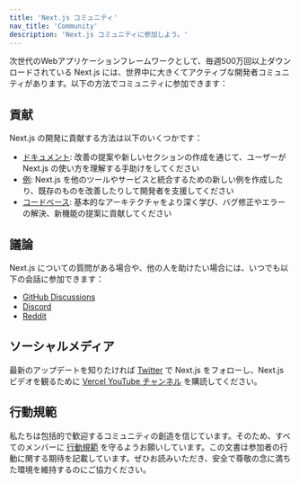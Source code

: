 ```yaml
---
title: 'Next.js コミュニティ'
nav_title: 'Community'
description: 'Next.js コミュニティに参加しよう。'
---
```


次世代のWebアプリケーションフレームワークとして、毎週500万回以上ダウンロードされている Next.js には、世界中に大きくてアクティブな開発者コミュニティがあります。以下の方法でコミュニティに参加できます：

## 貢献

Next.js の開発に貢献する方法は以下のいくつかです：

- [ドキュメント](/docs/community/contribution-guide): 改善の提案や新しいセクションの作成を通じて、ユーザーが Next.js の使い方を理解する手助けをしてください
- [例](https://github.com/vercel/next.js/tree/canary/contributing/examples): Next.js を他のツールやサービスと統合するための新しい例を作成したり、既存のものを改善したりして開発者を支援してください
- [コードベース](https://github.com/vercel/next.js/tree/canary/contributing/core): 基本的なアーキテクチャをより深く学び、バグ修正やエラーの解決、新機能の提案に貢献してください

## 議論

Next.js についての質問がある場合や、他の人を助けたい場合には、いつでも以下の会話に参加できます：

- [GitHub Discussions](https://github.com/vercel/next.js/discussions)
- [Discord](https://discord.com/invite/bUG2bvbtHy)
- [Reddit](https://www.reddit.com/r/nextjs)

## ソーシャルメディア

最新のアップデートを知りたければ [Twitter](https://x.com/nextjs) で Next.js をフォローし、Next.js ビデオを観るために [Vercel YouTube チャンネル](https://www.youtube.com/@VercelHQ) を購読してください。

## 行動規範

私たちは包括的で歓迎するコミュニティの創造を信じています。そのため、すべてのメンバーに [行動規範](https://github.com/vercel/next.js/blob/canary/CODE_OF_CONDUCT.md) を守るようお願いしています。この文書は参加者の行動に関する期待を記載しています。ぜひお読みいただき、安全で尊敬の念に満ちた環境を維持するのにご協力ください。